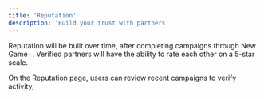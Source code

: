 ```yaml
---
title: 'Reputation'
description: 'Build your trust with partners'
---
```


Reputation will be built over time, after completing campaigns through New Game+. Verified partners will have the ability to rate each other on a 5-star scale.


On the Reputation page, users can review recent campaigns to verify activity, 